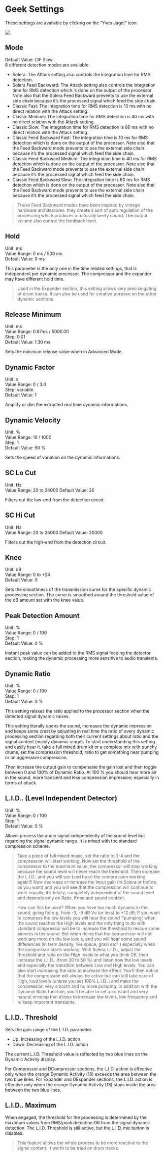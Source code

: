 # Geek Settings

These settings are available by clicking on the "Yves Jaget" icon.

![](https://media.githubusercontent.com/media/FLUX-SE/doc_images/main/Plugins/evo-comp/evoComp_geek.png)

## Mode
Default Value: ClF Slow  
8 different detection modes are available:

- Solera: The Attack setting also controls the integration time for RMS detection.
- Solera Feed Backward: The Attack setting also controls the integration time for RMS detection which is done on
the output of the processor. Note also that the Solera Feed Backward prevents to use the external side chain because it’s the processed signal which feed the side chain.
- Classic Fast: The integration time for RMS detection is 10 ms with no direct relation with the Attack setting.
- Classic Medium: The integration time for RMS detection is 40 ms with no direct relation with the Attack setting.
- Classic Slow: The integration time for RMS detection is 80 ms with no direct relation with the Attack setting.
- Classic Feed Backward Fast: The integration time is 10 ms for RMS detection which is done on the output of the
processor. Note also that the Feed Backward mode prevents to use the external side chain because it’s the processed signal which feed the side chain.
- Classic Feed Backward Medium: The integration time is 40 ms for RMS detection which is done on the output
of the processor. Note also that the Feed Backward mode prevents to use the external side chain because it’s the
processed signal which feed the side chain.
- Classic Feed Backward Slow: The integration time is 80 ms for RMS detection which is done on the output of the
processor. Note also that the Feed Backward mode prevents to use the external side chain because it’s the processed signal which feed the side chain.


> These Feed Backward modes have been inspired by vintage hardware architectures. they create a sort of auto regulation of the processing which produces a naturally beefy sound. The output volume also control the feedback level.

## Hold
Unit: ms  
Value Range: 0 ms / 500 ms.  
Default Value: 0 ms

This parameter is the only one in the time related settings, that is independent per dynamic processor. The compressor 
and the expander may have different hold time.

> Used in the Expander section, this setting allows very precise gating of drum tracks. It can also be used for creative
purpose on the other dynamic sections.

## Release Minimum
Unit: ms  
Value Range: 0.67ms / 5000.00  
Step: 0.01  
Default Value: 1.30 ms

Sets the minimum release value when in Advanced Mode.

## Dynamic Factor
Unit: x  
Value Range: 0 / 3.0  
Step: variable.  
Default Value: 1

Amplify or dim the extracted real time dynamic informations.

## Dynamic Velocity
Unit: %  
Value Range: 10 / 1000  
Step: 1  
Default Value: 50 %

Sets the speed of variation on the dynamic informations.

## SC Lo Cut
Unit: Hz  
Value Range: 20 to 24000
Default Value: 20

Filters out the low-end from the detection circuit.

## SC Hi Cut
Unit: Hz  
Value Range: 20 to 24000
Default Value: 20000

Filters out the high-end from the detection circuit.

## Knee
Unit: dB  
Value Range: 0 to +24  
Default Value: 0

Sets the smoothness of the transmission curve for the specific dynamic processing section. The curve is smoothed
around the threshold value of the dB amount set with the knee value.


## Peak Detection Amount
Unit: %  
Value Range: 0 / 100  
Step: 1  
Default Value: 0 %

Instant peak value can be added to the RMS signal feeding the detector section, making the dynamic processing
more sensitive to audio transients.


## Dynamic Ratio
Unit: %  
Value Range: 0 / 100  
Step: 1  
Default Value: 0 %

This setting relaxes the ratio applied to the processor section when the detected signal dynamic raises.

This setting literally opens the sound, increases the dynamic impression and keeps some crest by adjusting in real time
the ratio of every dynamic processing section regarding both their current settings about ratio and the signal content
(mainly dynamic range). To start understanding this setting and easily hear it, take a full mixed drum kit or a complete mix
with punchy drums, set the compression threshold, ratio to get something near pumping or an aggressive compression.

Then increase the output gain to compensate the gain lost and then toggle between 0 and 100% of Dynamic Ratio. At 100
% you should hear more air in the sound, more transient and less compression impression; especially in terms of attack.


## L.I.D.. (Level Independent Detector)
Unit: %  
Value Range: 0 / 100  
Step: 1  
Default Value: 0 %

Allows process the audio signal independently of the sound level but regarding the signal dynamic range. It is
mixed with the standard compression scheme.

> Take a piece of full mixed music, set the ratio to 3-4 and the compression will start working. Now set the threshold of the compressor to the maximum value, the compressor will stop working because the sound level will never reach the threshold. Then increase the L.I.D.. and you will see (and hear) the compression working again!!! Now decrease or increase the input gain (in Solera or before, as you want) and you will see that the compression will continue to work equally; it's totally, completely independent of the sound level and depends only on Ratio, Knee and sound content.
> 
> How can this be used? When you have too much dynamic in the sound, going for e.g. from -3, -6 dB Vu (or less) to +12 dB; If you want to compress the low levels you will hear the sound ™pumping∫ when the sound reaches the High levels and the only thing to do with standard compressor will be to increase the threshold to rescue some airiness in the sound. But when doing that the compressor will not work any more on the low levels, and you will hear some sound differences (in term density, live space, grain etcº ) especially when the compressor starts working. With Solera L.I.D.., adjust the threshold and ratio on the High levels to what you think OK, then increase the L.I.D.. (from 20 to 50 %) and listen now the low levels and especially the transition between Low and High levels. You can also start increasing the ratio to increase the effect. You'll then notice that the compression will always be active but can still take care of High, loud levels (unless you set 100% L.I.D..) and make the compression very smooth and no more pumping. In addition with the Dynamic Ratio function, you'll be able to set a constant and very natural envelop that allows to increase low levels, low frequency and to keep important transients.


## L.I.D.. Threshold
Sets the gain range of the L.I.D. parameter.

- Up: Increasing of the L.I.D. action
- Down: Decreasing of the L.I.D. action

The current L.I.D. Threshold value is reflected by two blue lines on the Dynamic Activity display.

For Compressor and DCompressor sections, the L.I.D. action is effective only when the orange Dynamic Activity (18)
exceeds the area between the two blue lines. For Expander and DExpander sections, the L.I.D. action is effective
only when the orange Dynamic Activity (18) stays inside the area between the two blue lines.


## L.I.D.. Maximum
When engaged, the threshold for the processing is determined by the maximum values from RMS/peak detection
OR from the signal dynamic detection. The L.I.D. Threshold is still active, but the L.I.D. mix button is disabled. 

> This feature allows the whole process to be more reactive to the signal content. It worth to be tried on drum tracks.


